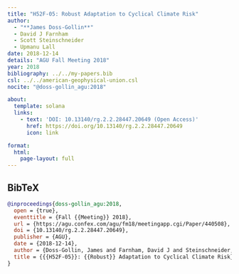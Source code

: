 ```yaml
---
title: "H52F-05: Robust Adaptation to Cyclical Climate Risk"
author:
  - "**James Doss-Gollin**"
  - David J Farnham
  - Scott Steinschneider
  - Upmanu Lall
date: 2018-12-14
details: "AGU Fall Meeting 2018"
year: 2018
bibliography: ../../my-papers.bib
csl: ../../american-geophysical-union.csl
nocite: "@doss-gollin_agu:2018"

about:
  template: solana
  links:
    - text: 'DOI: 10.13140/rg.2.2.28447.20649 (Open Access)'
      href: https://doi.org/10.13140/rg.2.2.28447.20649
      icon: link

format:
  html:
    page-layout: full
---
```


## BibTeX

```bibtex
@inproceedings{doss-gollin_agu:2018,
  open = {true},
  eventtitle = {Fall {{Meeting}} 2018},
  url = {https://agu.confex.com/agu/fm18/meetingapp.cgi/Paper/440508},
  doi = {10.13140/rg.2.2.28447.20649},
  publisher = {AGU},
  date = {2018-12-14},
  author = {Doss-Gollin, James and Farnham, David J and Steinschneider, Scott and Lall, Upmanu},
  title = {{{H52F-05}}: {{Robust}} Adaptation to Cyclical Climate Risk},
}
```